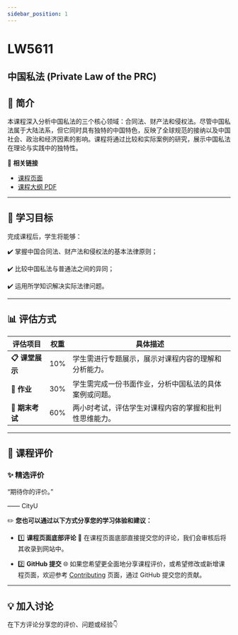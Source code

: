 ```yaml
---
sidebar_position: 1
---
```


# LW5611
## 中国私法 (Private Law of the PRC)

## **📘 简介**
本课程深入分析中国私法的三个核心领域：合同法、财产法和侵权法。尽管中国私法属于大陆法系，但它同时具有独特的中国特色，反映了全球规范的接纳以及中国社会、政治和经济因素的影响。课程将通过比较和实际案例的研究，展示中国私法在理论与实践中的独特性。

🔗 **相关链接**
- [课程页面](https://www.cityu.edu.hk/catalogue/pg/202526/course/LW5611.htm)
- [课程大纲 PDF](https://www.cityu.edu.hk/catalogue/pg/202526/course/LW5611.pdf)

---

## **🎯 学习目标**

完成课程后，学生将能够：

✔️ 掌握中国合同法、财产法和侵权法的基本法律原则；

✔️ 比较中国私法与普通法之间的异同；

✔️ 运用所学知识解决实际法律问题。

---

## **📊 评估方式**

| **评估项目**         | **权重** | **具体描述**                                                                                       |
|---------------------|---------|---------------------------------------------------------------------------------------------------|
| **📋 课堂展示**       | 10%     | 学生需进行专题展示，展示对课程内容的理解和分析能力。                                                     |
| **📂 作业**           | 30%     | 学生需完成一份书面作业，分析中国私法的具体案例或问题。                                                  |
| **📂 期末考试**       | 60%     | 两小时考试，评估学生对课程内容的掌握和批判性思维能力。                                                   |

---

## **💬 课程评价**

### ✨ **精选评价**
<div className={commentStyles.commentBox}>
    <p className={commentStyles.commentText}>
        “期待你的评价。”
    </p>
    <p className={commentStyles.commentAuthor}>—— CityU</p>
</div>

✏️ **您也可以通过以下方式分享您的学习体验和建议：**

- 1️⃣ **课程页面底部评论**
💬 在课程页面底部直接提交您的评论，我们会审核后将其收录到网站中。

- 2️⃣ **GitHub 提交**
🌐 如果您希望更全面地分享课程评价，或希望修改或新增课程页面，欢迎参考 [Contributing](/contributing) 页面，通过 GitHub 提交您的贡献。

---

## **💡 加入讨论**

在下方评论分享您的评价、问题或经验👇
<Utterances />
